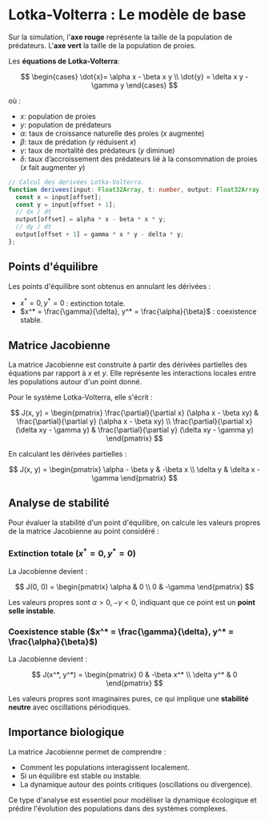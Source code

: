
# Lotka-Volterra : Le modèle de base

<LotkaVolterra />

Sur la simulation, l'**axe rouge** représente la taille de la population de prédateurs. L'**axe vert** la taille de la population de proies.

Les **équations de Lotka-Volterra**:

$$
\begin{cases}
\dot{x}= \alpha x - \beta x y \\
\dot{y} = \delta x y - \gamma y
\end{cases}
$$

où :

- $x$: population de proies
- $y$: population de prédateurs
- $\alpha$: taux de croissance naturelle des proies ($x$ augmente)
- $\beta$: taux de prédation ($y$ réduisent $x$)
- $\gamma$: taux de mortalité des prédateurs ($y$ diminue)
- $\delta$: taux d’accroissement des prédateurs lié à la consommation de proies ($x$ fait augmenter $y$)

```ts
// Calcul des derivées Lotka-Volterra.
function derivees(input: Float32Array, t: number, output: Float32Array, offset: number) => {
  const x = input[offset];
  const y = input[offset + 1];
  // dx / dt
  output[offset] = alpha * x - beta * x * y;
  // dy / dt
  output[offset + 1] = gamma * x * y - delta * y;
};
```

## Points d'équilibre

Les points d'équilibre sont obtenus en annulant les dérivées :

- $x^* = 0, y^* = 0$ : extinction totale.
- $x^* = \frac{\gamma}{\delta}, y^* = \frac{\alpha}{\beta}$ : coexistence stable.

## Matrice Jacobienne

La matrice Jacobienne est construite à partir des dérivées partielles des équations par rapport à $x$ et $y$. Elle représente les interactions locales entre les populations autour d'un point donné.

Pour le système Lotka-Volterra, elle s'écrit :

$$
J(x, y) =
\begin{pmatrix}
\frac{\partial}{\partial x} (\alpha x - \beta xy) & \frac{\partial}{\partial y} (\alpha x - \beta xy) \\
\frac{\partial}{\partial x} (\delta xy - \gamma y) & \frac{\partial}{\partial y} (\delta xy - \gamma y)
\end{pmatrix}
$$

En calculant les dérivées partielles :

$$
J(x, y) =
\begin{pmatrix}
\alpha - \beta y & -\beta x \\
\delta y & \delta x - \gamma
\end{pmatrix}
$$

## Analyse de stabilité

Pour évaluer la stabilité d'un point d'équilibre, on calcule les valeurs propres de la matrice Jacobienne au point considéré :

### Extinction totale ($x^* = 0, y^* = 0$)

La Jacobienne devient :

$$
J(0, 0) =
\begin{pmatrix}
\alpha & 0 \\
0 & -\gamma
\end{pmatrix}
$$

Les valeurs propres sont $\alpha > 0, -\gamma < 0$, indiquant que ce point est un **point selle instable**.

### Coexistence stable ($x^* = \frac{\gamma}{\delta}, y^* = \frac{\alpha}{\beta}$)

La Jacobienne devient :

$$
J(x^*, y^*) =
\begin{pmatrix}
0 & -\beta x^* \\
\delta y^* & 0
\end{pmatrix}
$$

Les valeurs propres sont imaginaires pures, ce qui implique une **stabilité neutre** avec oscillations périodiques.

## Importance biologique

La matrice Jacobienne permet de comprendre :

- Comment les populations interagissent localement.
- Si un équilibre est stable ou instable.
- La dynamique autour des points critiques (oscillations ou divergence).

Ce type d'analyse est essentiel pour modéliser la dynamique écologique et prédire l'évolution des populations dans des systèmes complexes.
